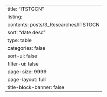 ---
title: "ITSTGCN"
listing:
  contents: posts/3_Researches/ITSTGCN
  sort: "date desc"
  type: table
  categories: false
  sort-ui: false
  filter-ui: false
  page-size: 9999
page-layout: full
title-block-banner: false
---